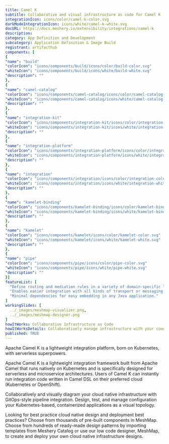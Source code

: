 ```yaml
---
title: Camel K
subtitle: Collaborative and visual infrastructure as code for Camel K
integrationIcon: icons/color/camel-k-color.svg
darkModeIntegrationIcon: icons/white/camel-k-white.svg
docURL: https://docs.meshery.io/extensibility/integrations/camel-k
description: 
category: App Definition and Development
subcategory: Application Definition & Image Build
registrant: artifacthub
components: [
{
"name": "build"
"colorIcon": "icons/components/build/icons/color/build-color.svg"
"whiteIcon": "icons/components/build/icons/white/build-white.svg"
"description": ""
},
{
"name": "camel-catalog"
"colorIcon": "icons/components/camel-catalog/icons/color/camel-catalog-color.svg"
"whiteIcon": "icons/components/camel-catalog/icons/white/camel-catalog-white.svg"
"description": ""
},
{
"name": "integration-kit"
"colorIcon": "icons/components/integration-kit/icons/color/integration-kit-color.svg"
"whiteIcon": "icons/components/integration-kit/icons/white/integration-kit-white.svg"
"description": ""
},
{
"name": "integration-platform"
"colorIcon": "icons/components/integration-platform/icons/color/integration-platform-color.svg"
"whiteIcon": "icons/components/integration-platform/icons/white/integration-platform-white.svg"
"description": ""
},
{
"name": "integration"
"colorIcon": "icons/components/integration/icons/color/integration-color.svg"
"whiteIcon": "icons/components/integration/icons/white/integration-white.svg"
"description": ""
},
{
"name": "kamelet-binding"
"colorIcon": "icons/components/kamelet-binding/icons/color/kamelet-binding-color.svg"
"whiteIcon": "icons/components/kamelet-binding/icons/white/kamelet-binding-white.svg"
"description": ""
},
{
"name": "kamelet"
"colorIcon": "icons/components/kamelet/icons/color/kamelet-color.svg"
"whiteIcon": "icons/components/kamelet/icons/white/kamelet-white.svg"
"description": ""
},
{
"name": "pipe"
"colorIcon": "icons/components/pipe/icons/color/pipe-color.svg"
"whiteIcon": "icons/components/pipe/icons/white/pipe-white.svg"
"description": ""
}]
featureList: [
  "Define routing and mediation rules in a variety of domain-specific languages.",
  "Enables easier integration with all kinds of transport or messaging models.",
  "Minimal dependencies for easy embedding in any Java application."
]
workingSlides: [
  ../_images/meshmap-visualizer.png,
  ../_images/meshmap-designer.png
]
howItWorks: Collaborative Infrastructure as Code
howItWorksDetails: Collaboratively manage infrastructure with your coworkers synchronously sharing the same designs.
published: TRUE
---
```

<p>
Apache Camel K is a lightweight integration platform, born on Kubernetes, with serverless superpowers.
</p>
<p>Apache Camel K is a lightweight integration framework built from Apache Camel that runs natively on Kubernetes and is specifically designed for serverless and microservice architectures.
Users of Camel K can instantly run integration code written in Camel DSL on their preferred cloud (Kubernetes or OpenShift).</p>
<p>
    Collaboratively and visually diagram your cloud native infrastructure with GitOps-style pipeline integration. Design, test, and manage configuration your Kubernetes-based, containerized applications as a visual topology.
</p>
<p>
    Looking for best practice cloud native design and deployment best practices? Choose from thousands of pre-built components in MeshMap. Choose from hundreds of ready-made design patterns by importing templates from Meshery Catalog or use our low code designer, MeshMap, to create and deploy your own cloud native infrastructure designs.
</p>
